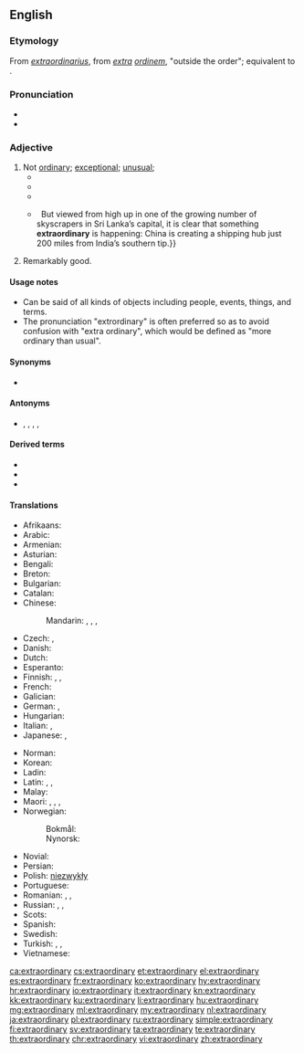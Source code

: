 ==English==

===Etymology===
From {{etyl|la|en}} ''[[extraordinarius]]'', from ''[[extra]] [[ordinem]]'', "outside the order"; equivalent to {{prefix|extra|ordinary|lang=en}}.

===Pronunciation===
* {{IPA|/ɪksˈtɹɔː(ɹ)dɪˌnəɹɪ/|/ɪksˈtɹɔː(ɹ)dɪnˌɹɪ/|/ˌɛkstɹəˈɔː(ɹ)dɪˌnəɹɪ/|/ˌɛkstɹəˈɔː(ɹ)dɪnˌɹɪ/|lang=en}}
* {{audio|en-us-extraordinary.ogg|Audio (US)|lang=en}}

===Adjective===
{{en-adj}}

# Not [[ordinary]]; [[exceptional]]; [[unusual]];
#* {{quote-book|passage=Everybody knew I was an '''extraordinary''' person. When I was born my beard was three feet long.|title=[[S:As Far as Thought Can Reach: A.D. 31,920/§ ii|Back to Methuselah]]|author=G. B. Shaw|year=1921}}
#* {{quote-book|passage=The Houses may meet in '''extraordinary''' sessions at the request of the Government, of the Permanent Deputation or of the overall majority of members of either of the two Houses. '''Extraordinary''' sessions must be convened with a specific agenda and shall be adjourned once this has been dealt with.|title=[[S:Spanish Constitution of 1978/Part III|Spanish Constitution of 1978]]|year=1978}}
#* {{quote-journal|date=October 23, 2011|author=Tom Fordyce|work=BBC Sport
|title=[http://news.bbc.co.uk/sport2/hi/rugby_union/15405316.stm 2011 Rugby World Cup final: New Zealand 8-7 France]
|passage=Tony Woodcock's early try and a penalty from fourth-choice fly-half Stephen Donald were enough to see the All Blacks home in an '''extraordinary''' match that defied all pre-match predictions.}}
#* {{quote-magazine|date=2013-06-08|volume=407|issue=8839|page=52|magazine={{w|The Economist}}
|title=[http://www.economist.com/news/international/21579039-chinas-growing-empire-ports-abroad-mainly-about-trade-not-aggression-new-masters The new masters and commanders]
|passage=From the ground, Colombo’s port does not look like much.{{...}}&nbsp; But viewed from high up in one of the growing number of skyscrapers in Sri Lanka’s capital, it is clear that something '''extraordinary''' is happening: China is creating a shipping hub just 200 miles from India’s southern tip.}}
# Remarkably good.
#: {{ux|en|an '''extraordinary''' poet}}

====Usage notes====
* Can be said of all kinds of objects including people, events, things, and terms.
* The pronunciation "extrordinary" is often preferred so as to avoid confusion with "extra ordinary", which would be defined as "more ordinary than usual".

====Synonyms====
* {{l|en|forby}}

====Antonyms====
* {{l|en|everyday}}, {{l|en|normal}}, {{l|en|ordinary}}, {{l|en|regular}}, {{l|en|usual}}

====Derived terms====
* {{l|en|extraordinary optical transmission}}
* {{l|en|extraordinary professor}}
* {{l|en|extraordinary rendition}}

====Translations====
{{trans-top|not ordinary}}
* Afrikaans: {{t-needed|af}}
* Arabic: {{t-needed|ar}}
* Armenian: {{t|hy|արտասովոր|sc=Armn}}
* Asturian: {{t|ast|estraordinariu}}
* Bengali: {{t+|bn|অলৌকিক|tr=ôloukik|sc=Beng}}
* Breton: {{t|br|dreistordinal}}
* Bulgarian: {{t+|bg|необикновен|sc=Cyrl}}
* Catalan: {{t+|ca|extraordinari}}
* Chinese:
*: Mandarin: {{t+|cmn|非凡|tr=fēifán|sc=Hani}}, {{t+|cmn|了不起|tr=liǎobuqǐ|sc=Hani}}, {{t|cmn|出眾|sc=Hani}}, {{t+|cmn|出众|tr=chūzhòng|sc=Hani}}
* Czech: {{t|cs|neobyčejný}}, {{t+|cs|mimořádný}} {{qualifier|of session}}
* Danish: {{t|da|ekstraordinær}}
* Dutch: {{t+|nl|buitengewoon}}
* Esperanto: {{t|eo|eksterordinara}}
* Finnish: {{t+|fi|erikoinen}}, {{t+|fi|kummallinen}}, {{t+|fi|epätavallinen}}
* French: {{t+|fr|extraordinaire}}
* Galician: {{t|gl|extraordinario}}
* German: {{t+|de|außerordentlich}}, {{t+|de|außergewöhnlich}}
* Hungarian: {{t+|hu|rendkívüli}}
* Italian: {{t+|it|straordinario|m}}, {{t|it|straordinaria|f}}
* Japanese: {{t|ja|並外れる|alt=並外れた|tr=namihazureta|sc=Jpan}}, {{t+|ja|非凡|alt=非凡な|tr=hibon na|sc=Jpan}}
{{trans-mid}}
* Norman: {{t|nrf|extraordinnaithe}}
* Korean: {{t|ko|특별한|tr=teukbyeorhan|sc=Kore}}
* Ladin: {{t|lld|straurdener}}
* Latin: {{t|la|extraordinarius}}, {{t|la|insolitus}}, {{t|la|eximus}}
* Malay: {{t|ms|luar biasa}}
* Maori: {{t|mi|autaia}}, {{t|mi|whakaharahara}}, {{t|mi|haraki}}, {{t|mi|korokē}}
* Norwegian:
*: Bokmål: {{t|nb|ekstraordinær}}
*: Nynorsk: {{t|nn|ekstraordinær}}
* Novial: {{t|nov|exterordinari}}
* Persian: {{t-needed|fa}}
* Polish: [[niezwykły]] {{g|m}} <!-- non-lemma: [[niezwykła]] {{f}}, [[niezwykłe]] {{n}} -->
* Portuguese: {{t+|pt|extraordinário}}
* Romanian: {{t+|ro|extraordinar}}, {{t|ro|ieșit din comun|m|n}}, {{t+|ro|neobișnuit|m|n}}
* Russian: {{t+|ru|необы́чный}}, {{t+|ru|необыча́йный}}, {{t+|ru|экстраордина́рный}}
* Scots: {{t|sco|byordinar}}
* Spanish: {{t+|es|extraordinario}}
* Swedish: {{t+|sv|extraordinär}}
* Turkish: {{t+|tr|fevkalade}}, {{t+|tr|olağanüstü}}, {{t+|tr|harikulade}}
* Vietnamese: {{t-needed|vi}}
{{trans-bottom}}

[[ca:extraordinary]]
[[cs:extraordinary]]
[[et:extraordinary]]
[[el:extraordinary]]
[[es:extraordinary]]
[[fr:extraordinary]]
[[ko:extraordinary]]
[[hy:extraordinary]]
[[hr:extraordinary]]
[[io:extraordinary]]
[[it:extraordinary]]
[[kn:extraordinary]]
[[kk:extraordinary]]
[[ku:extraordinary]]
[[li:extraordinary]]
[[hu:extraordinary]]
[[mg:extraordinary]]
[[ml:extraordinary]]
[[my:extraordinary]]
[[nl:extraordinary]]
[[ja:extraordinary]]
[[pl:extraordinary]]
[[ru:extraordinary]]
[[simple:extraordinary]]
[[fi:extraordinary]]
[[sv:extraordinary]]
[[ta:extraordinary]]
[[te:extraordinary]]
[[th:extraordinary]]
[[chr:extraordinary]]
[[vi:extraordinary]]
[[zh:extraordinary]]